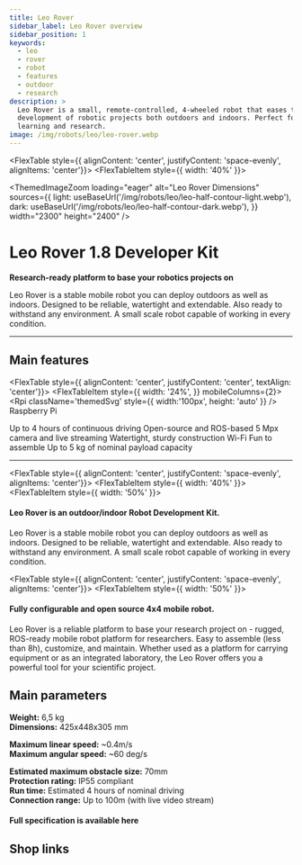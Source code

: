 ```yaml
---
title: Leo Rover
sidebar_label: Leo Rover overview
sidebar_position: 1
keywords:
  - leo
  - rover
  - robot
  - features
  - outdoor
  - research
description: >
  Leo Rover is a small, remote-controlled, 4-wheeled robot that eases the
  development of robotic projects both outdoors and indoors. Perfect for
  learning and research.
image: /img/robots/leo/leo-rover.webp
---
```





<FlexTable style={{ alignContent: 'center', justifyContent: 'space-evenly', alignItems: 'center'}}>
  <FlexTableItem
    style={{
      width: '40%'
    }}>

<ThemedImageZoom
  loading="eager"
  alt="Leo Rover Dimensions"
  sources={{
    light: useBaseUrl('/img/robots/leo/leo-half-contour-light.webp'),
    dark: useBaseUrl('/img/robots/leo/leo-half-contour-dark.webp'),
  }}
  width="2300"
  height="2400"
/>

  </FlexTableItem>
  <FlexTableItem
    style={{
      textAlign: 'center',
      width: '40%'
    }}>

# Leo Rover 1.8 Developer Kit

**Research-ready platform to base your robotics projects on**

  </FlexTableItem>
</FlexTable>

Leo Rover is a stable mobile robot you can deploy outdoors as well as indoors.
Designed to be reliable, watertight and extendable. Also ready to withstand any
environment. A small scale robot capable of working in every condition.

<LeoRover />

---

## Main features

<FlexTable style={{ alignContent: 'center', justifyContent: 'center', textAlign: 'center'}}>
  <FlexTableItem style={{
    width: '24%',
  }}
  mobileColumns={2}>
  <Rpi
    className='themedSvg'
    style={{
      width:'100px',
      height: 'auto'
    }} />
    Raspberry Pi

  </FlexTableItem>
  <FlexTableItem style={{
    width: '24%',
  }}
  mobileColumns={2}>
  <Battery
    className='themedSvg'
    style={{
      width:'100px',
      height: 'auto'
    }} />
    Up to 4 hours of continuous driving

  </FlexTableItem>
  <FlexTableItem style={{
    width: '24%',
  }}
  mobileColumns={2}>
  <Chip
    className='themedSvg'
    style={{
      width:'100px',
      height: 'auto'
    }} />
    Open-source and ROS-based

  </FlexTableItem>
  <FlexTableItem style={{
    width: '24%',
  }}
  mobileColumns={2}>
  <Camera
    className='themedSvg'
    style={{
      width:'100px',
      height: 'auto'
    }} />
    5 Mpx camera and live streaming

  </FlexTableItem>
  <FlexTableItem style={{
    width: '24%',
  }}
  mobileColumns={2}>
  <Water
    className='themedSvg'
    style={{
      width:'100px',
      height: 'auto'
    }} />
    Watertight, sturdy construction

  </FlexTableItem>
  <FlexTableItem style={{
    width: '24%',
  }}
  mobileColumns={2}>
  <Wifi
    className='themedSvg'
    style={{
      width:'100px',
      height: 'auto'
    }} />
    Wi-Fi

  </FlexTableItem>
  <FlexTableItem style={{
    width: '24%',
  }}
  mobileColumns={2}>
  <Puzzle
    className='themedSvg'
    style={{
      width:'100px',
      height: 'auto'
    }} />
    Fun to assemble

  </FlexTableItem>
  <FlexTableItem style={{
    width: '24%',
  }}
  mobileColumns={2}>
  <Weight
    className='themedSvg'
    style={{
      width:'100px',
      height: 'auto'
    }} />
    Up to 5 kg of nominal payload capacity

  </FlexTableItem>

</FlexTable>

---

<FlexTable style={{ alignContent: 'center', justifyContent: 'space-evenly', alignItems: 'center'}}>
  <FlexTableItem
    style={{
      width: '40%'
    }}>
      <ImageZoom
        src="/img/robots/leo/overview/leo-rover-erc2020.webp"
        alt="Leo Rover on ERC 2020"
        width="1080"
        height="721"
      />
  </FlexTableItem>
  <FlexTableItem
    style={{
      width: '50%'
    }}>

#### Leo Rover is an outdoor/indoor Robot Development Kit.

Leo Rover is a stable mobile robot you can deploy outdoors as well as indoors.
Designed to be reliable, watertight and extendable. Also ready to withstand any
environment. A small scale robot capable of working in every condition.

  </FlexTableItem>
</FlexTable>

<FlexTable style={{ alignContent: 'center', justifyContent: 'space-evenly', alignItems: 'center'}}>
  <FlexTableItem
    style={{
      width: '50%'
    }}>

#### Fully configurable and open source 4x4 mobile robot.

Leo Rover is a reliable platform to base your research project on - rugged,
ROS-ready mobile robot platform for researchers. Easy to assemble (less than
8h), customize, and maintain. Whether used as a platform for carrying equipment
or as an integrated laboratory, the Leo Rover offers you a powerful tool for
your scientific project.

  </FlexTableItem>
  <FlexTableItem
    style={{
      width: '40%'
    }}>
      <ImageZoom
        src="/img/robots/leo/overview/leo-rover-collage.webp"
        alt="Leo Rover on ERC 2020"
        width="627"
        height="585"
      />
  </FlexTableItem>
</FlexTable>

## Main parameters

**Weight:** 6,5 kg \
**Dimensions:** 425x448x305 mm

**Maximum linear speed:** ~0.4m/s \
**Maximum angular speed:** ~60 deg/s

**Estimated maximum obstacle size:** 70mm \
**Protection rating:** IP55 compliant \
**Run time:** Estimated 4 hours of nominal driving \
**Connection range:** Up to 100m (with live video stream)

<FusionEmbed
  url="https://kellideas.autodesk360.com/shares/public/SH512d4QTec90decfa6e0b1bf29fda603dd6"
  embedTitle="Leo Rover 3D model"
  img="/img/robots/leo/leo-1.8-cad.webp"
  img_width={1920}
  img_height={1080}
/>

#### Full specification is available here

<LinkButton docId="leo-rover/documentation/specification" />

## Shop links

<LeoRover />

<LinkButton
  title="Get a quote"
  url="https://www.leorover.tech/shop#quote"
  description="Tell us what you need, when and where you need it and how we can help you."
/>
